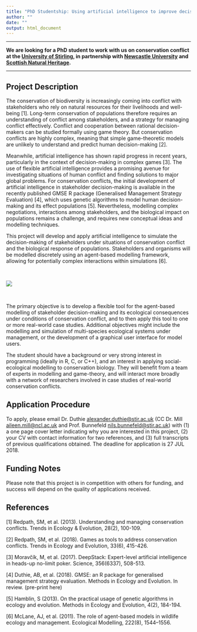 ```yaml
---
title: "PhD Studentship: Using artificial intelligence to improve decision-making in conservation conflicts"
author: ""
date: ""
output: html_document
---
```


********************************************************************************

**We are looking for a PhD student to work with us on conservation conflict at the [University of Stirling](http://stir.ac.uk), in partnership with [Newcastle University](https://www.ncl.ac.uk/) and [Scottish Natural Heritage](https://www.nature.scot/).**

********************************************************************************

Project Description
-----------------------------------------------

The conservation of biodiversity is increasingly coming into conflict with stakeholders who rely on natural resources for their livelihoods and well-being [1]. Long-term conservation of populations therefore requires an understanding of conflict among stakeholders, and a strategy for managing conflict effectively. Conflict and cooperation between rational decision-makers can be studied formally using game theory. But conservation conflicts are highly complex, meaning that simple game-theoretic models are unlikely to understand and predict human decision-making [2].

Meanwhile, artificial intelligence has shown rapid progress in recent years, particularly in the context of decision-making in complex games [3]. The use of flexible artificial intelligence provides a promising avenue for investigating situations of human conflict and finding solutions to major global problems. For conservation conflicts, the initial development of artificial intelligence in stakeholder decision-making is available in the recently published GMSE R package (Generalised Management Strategy Evaluation) [4], which uses genetic algorithms to model human decision-making and  its effect populations [5]. Nevertheless, modelling complex negotiations, interactions among stakeholders, and the biological impact on populations remains a challenge, and requires new conceptual ideas and modelling techniques.

This project will develop and apply artificial intelligence to simulate the decision-making of stakeholders under situations of conservation conflict and the biological response of populations. Stakeholders and organisms will be modelled discretely using an agent-based modelling framework, allowing for potentially complex interactions within simulations [6].

<br> 

![](https://raw.githubusercontent.com/bradduthie/gmse/1727ea37f32f0f40df8ee6e8277d0d1723c88639/notebook/images/GMSE_logo_name.png)

<br>

The primary objective is to develop a flexible tool for the agent-based modelling of stakeholder decision-making and its  ecological consequences under conditions of conservation conflict, and to then apply this tool to one or more real-world case studies. Additional objectives might include the modelling and simulation of multi-species ecological systems under management, or the development of a graphical user interface for model users.

The student should have a background or very strong interest in programming (ideally in R, C, or C++), and an interest in applying social-ecological modelling to conservation biology. They will benefit from a team of experts in modelling and game-theory, and will interact more broadly with a network of researchers involved in case studies of real-world conservation conflicts.

Application Procedure
-----------------------------------------------

To apply, please email Dr. Duthie [alexander.duthie@stir.ac.uk](mailto:alexander.duthie@stir.ac.uk) (CC Dr. Mill [aileen.mill@ncl.ac.uk](mailto:aileen.mill@ncl.ac.uk)  and Prof. Bunnefeld [nils.bunnefeld@stir.ac.uk](nils.bunnefeld@stir.ac.uk)) with (1) a one page cover letter indicating why you are interested in this project, (2) your CV with contact information for two references, and (3) full transcripts of previous qualifications obtained. The deadline for application is 27 JUL 2018. 

Funding Notes
-----------------------------------------------

Please note that this project is in competition with others for funding, and success will depend on the quality of applications received. 

References
-----------------------------------------------

[1] Redpath, SM, et al. (2013). Understanding and managing conservation conflicts. Trends in Ecology & Evolution, 28(2), 100-109.

[2] Redpath, SM, et al. (2018). Games as tools to address conservation conflicts. Trends in Ecology and Evolution, 33(6), 415-426.

[3] Moravčík, M, et al. (2017). DeepStack: Expert-level artificial intelligence in heads-up no-limit poker. Science, 356(6337), 508-513.

[4] Duthie, AB, et al. (2018). GMSE: an R package for generalised management strategy evaluation. Methods in Ecology and Evolution. In review. (pre-print here)

[5] Hamblin, S (2013). On the practical usage of genetic algorithms in ecology and evolution. Methods in Ecology and Evolution, 4(2), 184-194.

[6] McLane, AJ, et al. (2011). The role of agent-based models in wildlife ecology and management. Ecological Modelling, 222(8), 1544–1556.


